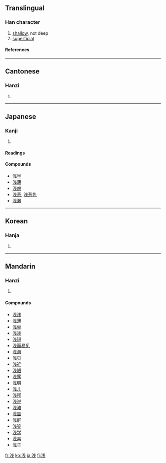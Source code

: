 {{ja-forms|浅|浅|[[淺]]}}
{{see|淺}}

==Translingual==
===Han character===
{{Han char|rn=85|rad=水|as=06|snj=8|sn=9|four=|canj=水戈十 (EIJ)}}
# [[shallow]], not deep
# [[superficial]]
====References====
{{Han ref|kx=0619.121|dkj=17452|hdz=31579.010|uh=6D45|ud=27973}}

----
==Cantonese==
===Hanzi===
{{yue-hanzi|jyut=|y=chin2}}
# {{defn|Cantonese}}

----
==Japanese==
===Kanji===
{{ja-kanji|grade=4|rs=水06}}
# {{defn|Japanese}} 
====Readings====
{{ja-readings|on=[[せん]] (sen)|kun=[[あさい]] (asai)}}

====Compounds====
*[[浅学]]
*[[浅薄]]
*[[浅慮]]
*[[浅葱]], [[浅葱色]]
*[[浅瀬]]

----
==Korean==
===Hanja===
{{ko-hanja|hangeul=천|eumhun=|rv=cheon|mr=ch'ŏn|y=chen}}
# {{defn|Korean}}

----
==Mandarin==
===Hanzi===
{{cmn-hanzi|tra=淺|pin=[[qiǎn]] ([[qian3]])|wg=ch'ien<sup>3</sup>}}
# {{defn|Mandarin}}

====Compounds====
*[[浅浅]]
*[[浅薄]]
*[[浅尝]]
*[[浅淡]]
*[[浅短]]
*[[浅而易见]]
*[[浅海]]
*[[浅见]]
*[[浅近]]
*[[浅陋]]
*[[浅露]]
*[[浅明]]
*[[浅儿]]
*[[浅释]]
*[[浅说]]
*[[浅滩]]
*[[浅显]]
*[[浅鲜]]
*[[浅笑]]
*[[浅学]]
*[[浅易]]
*[[浅子]]

[[fr:浅]]
[[ko:浅]]
[[ja:浅]]
[[fi:浅]]